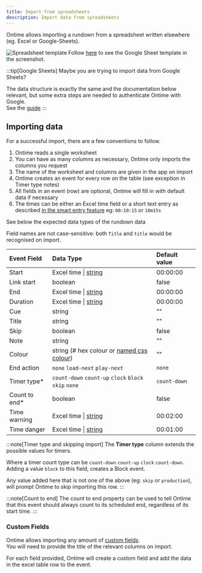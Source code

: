```yaml
---
title: Import from spreadsheets
description: Import data from spreadsheets
---
```


[spreadsheet-link]: https://docs.google.com/spreadsheets/d/1Ft5czgMtXAuwdU5X4sxXoNQKan-dR4n1AU3vIN8TSCg
[css-colour]: https://developer.mozilla.org/en-US/docs/Web/CSS/named-color

Ontime allows importing a rundown from a spreadsheet written elsewhere (eg. Excel or Google-Sheets).

![Spreadsheet template](../../../assets/screenshots/features/spreadsheet-template.png)
Follow [here][spreadsheet-link] to see the Google Sheet template in the screenshot.

:::tip[Google Sheets]
Maybe you are trying to import data from Google Sheets?

The data structure is exactly the same and the documentation below relevant, but some extra steps are needed to authenticate Ontime with Google. \
See the [guide](/features/import-spreadsheet-gsheet)
:::

## Importing data

For a successful import, there are a few conventions to follow.

1. Ontime reads a single worksheet
2. You can have as many columns as necessary, Ontime only imports the columns you request
2. The name of the worksheet and columns are given in the app on import
3. Ontime creates an event for every row on the table (see exception in Timer type notes)
4. All fields in an event (row) are optional, Ontime will fill in with default data if necessary
5. The times can be either an Excel time field or a short text entry as described [in the smart entry feature](/quick-tips/smart-time-entry) eg: `00:10:15` or `10m15s`

See below the expected data types of the rundown data

Field names are not case-sensitive: both `Title` and `title` would be recognised on import.

| Event Field  | Data Type                                                                               | Default value      |
| :----------  | :-------------------------------------------------------------------------------------- | :----------------- |
| Start        | Excel time \| [string](/quick-tips/smart-time-entry)                                    | 00:00:00           |
| Link start   | boolean                                                                                 | false              |
| End          | Excel time \| [string](/quick-tips/smart-time-entry)                                    | 00:00:00           |
| Duration     | Excel time \| [string](/quick-tips/smart-time-entry)                                    | 00:00:00           |
| Cue          | string                                                                                  | ""                 |
| Title        | string                                                                                  | ""                 |
| Skip         | boolean                                                                                 | false              |
| Note         | string                                                                                  | ""                 |
| Colour       | string (# hex colour or [named css colour][css-colour])                                 | ""                 |
| End action   | `none` `load-next` `play-next`                                                          | `none`             |
| Timer type*  | `count-down` `count-up` `clock` `block` `skip` `none`                                   | `count-down`       |
| Count to end*| boolean                                                                                 | false              |
| Time warning | Excel time \| [string](/quick-tips/smart-time-entry)                                    | 00:02:00           |
| Time danger  | Excel time \| [string](/quick-tips/smart-time-entry)                                    | 00:01:00           |

:::note[Timer type and skipping import]
The **Timer type** column extends the possible values for timers. 

Where a timer count type can be `count-down` `count-up` `clock` `count-down`. \
Adding a value `block` to this field, creates a Block event.

Any value added here that is not one of the above (eg: `skip` or `production`), will prompt Ontime to skip importing this row.
::: 

:::note[Count to end]
The count to end property can be used to tell Ontime that this event should always count to its scheduled end, regardless of its start time.
::: 

### Custom Fields

Ontime allows importing any amount of [custom fields](/features/custom-fields). \
You will need to provide the title of the relevant columns on import.

For each field provided, Ontime will create a custom field and add the data in the excel table row to the event.
